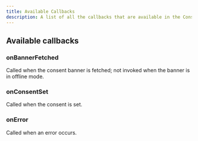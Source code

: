 ```yaml
---
title: Available Callbacks
description: A list of all the callbacks that are available in the Consent Manager.
---
```


## Available callbacks

### onBannerFetched

Called when the consent banner is fetched; not invoked when the banner is in offline mode.

<AutoTypeTable path="./packages/core/src/types/callbacks.ts" name="OnBannerFetchedPayload" />

### onConsentSet

Called when the consent is set.

<AutoTypeTable path="./packages/core/src/types/callbacks.ts" name="OnConsentSetPayload" />

### onError

Called when an error occurs.

<AutoTypeTable path="./packages/core/src/types/callbacks.ts" name="OnErrorPayload" />
